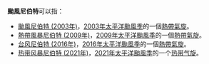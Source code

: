 {{NoteTA
|G1=TyphoonNew
|G2=TyphoonOld
|G3=Weather
}}
'''颱風尼伯特'''可以指：

*[[颱風尼伯特_(2003年)|颱風尼伯特 (2003年)]]，[[2003年太平洋颱風季|2003年太平洋颱風季]]的一個[[熱帶氣旋|熱帶氣旋]]。
*[[熱帶風暴尼伯特_(2009年)|熱帶風暴尼伯特 (2009年)]]，[[2009年太平洋颱風季|2009年太平洋颱風季]]的一個[[熱帶氣旋|熱帶氣旋]]。
*[[台风尼伯特_(2016年)|台风尼伯特 (2016年)]]，[[2016年太平洋颱風季|2016年太平洋颱風季]]的一個[[熱帶氣旋|熱帶氣旋]]。
*[[热带风暴尼伯特_(2021年)|热带风暴尼伯特 (2021年)]]，[[2021年太平洋颱風季|2021年太平洋颱風季]]的一个[[热带气旋|热带气旋]]。

{{消歧义|cat=热带气旋消歧义}}
{{start box}}
{{succession box|[[颱風查帕卡|查帕卡]]|[[颱風盧碧|盧碧]]|太平洋颱風季名稱|尼伯特}}
{{end box}}
{{太平洋颱風季熱帶氣旋名單}}